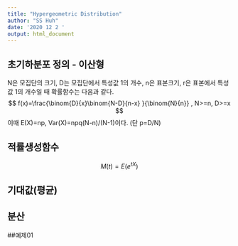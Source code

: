 ---
title: "Hypergeometric Distribution"
author: "SS Huh"
date: '2020 12 2 '
output: html_document
---

## 초기하분포 정의 - 이산형

N은 모집단의 크기, D는 모집단에서 특성값 1의 개수, n은 표본크기, r은 표본에서 특성값 1의 개수일 때 확률함수는 다음과 같다.
$$
f(x)=\frac{\binom{D}{x}\binom{N-D}{n-x} }{\binom{N}{n}}  , N>=n, D>=x
$$
이때 E(X)=np, Var(X)=npq(N-n)/(N-1)이다. (단 p=D/N)

## 적률생성함수

$$
M(t)=E(e^{tX})
$$

## 기대값(평균)
## 분산

##예제01
